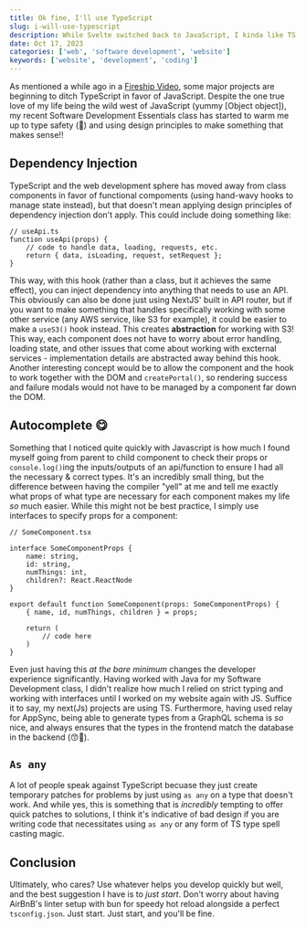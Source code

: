```yaml
---
title: Ok fine, I'll use TypeScript
slug: i-will-use-typescript
description: While Svelte switched back to JavaScript, I kinda like TS.
date: Oct 17, 2023
categories: ['web', 'software development', 'website']
keywords: ['website', 'development', 'coding']
---
```


As mentioned a while ago in a [Fireship Video](https://youtu.be/5ChkQKUzDCs?si=em1hCJpiXEQAaJdI),
some major projects are beginning to ditch TypeScript in favor of JavaScript. 
Despite the one true love of my life being the wild west of JavaScript (yummy [Object object]),
my recent Software Development Essentials class has started to warm me up to type safety (🤯) and 
using design principles to make something that makes sense!!

## Dependency Injection

TypeScript and the web development sphere has moved away from class components in favor of functional compoments (using hand-wavy hooks to manage state instead), 
but that doesn't mean applying design principles of dependency injection don't apply. This could include doing something like:

```tsx
// useApi.ts
function useApi(props) {
    // code to handle data, loading, requests, etc. 
    return { data, isLoading, request, setRequest };
}
```

This way, with this hook (rather than a class, but it achieves the same effect), you can inject dependency into anything that needs to use an API.
This obviously can also be done just using NextJS' built in API router, but if you want to make something that handles specifically working with
some other service (any AWS service, like S3 for example), it could be easier to make a `useS3()` hook instead. This creates **abstraction**
for working with S3! This way, each component does not have to worry about error handling, loading state, and other issues that come about 
working with excternal services - implementation details are abstracted away behind this hook. Another interesting concept would be to allow the component and the hook to work together with the DOM and `createPortal()`, so rendering
success and failure modals would not have to be managed by a component far down the DOM. 

## Autocomplete 😋

Something that I noticed quite quickly with Javascript is how much I found myself going from parent to child component to check their props or `console.log()`ing the inputs/outputs of an api/function to ensure
I had all the necessary & correct types. It's an incredibly small thing, but the difference between having the compiler "yell" at me and tell
me exactly what props of what type are necessary for each component makes my life _so_ much easier. While this might not be best practice, I
simply use interfaces to specify props for a component:


```tsx
// SomeComponent.tsx

interface SomeComponentProps {
    name: string,
    id: string,
    numThings: int,
    children?: React.ReactNode
}

export default function SomeComponent(props: SomeComponentProps) {
    { name, id, numThings, children } = props;

    return (
        // code here
    )
}
```

Even just having this _at the bare minimum_ changes the developer experience significantly. Having worked with Java for my Software Development 
class, I didn't realize how much I relied on strict typing and working with interfaces until I worked on my website again with JS. Suffice it to say,
my next(Js) projects are using TS. Furthermore, having used relay for AppSync, being able to generate types from a GraphQL schema is _so_ nice, and always
ensures that the types in the frontend match the database in the backend (😙🤌).

## `As any`

A lot of people speak against TypeScript becuase they just create temporary patches for problems by just using `as any` on a type
that doesn't work. And while yes, this is something that is _incredibly_ tempting to offer quick patches to solutions, 
I think it's indicative of bad design if you are writing code that necessitates using `as any` or any form of TS type spell casting magic.

## Conclusion

Ultimately, who cares? Use whatever helps you develop quickly but well, and the best suggestion I have is to _just start_. Don't worry about
having AirBnB's linter setup with bun for speedy hot reload alongside a perfect `tsconfig.json`. Just start. Just start, and you'll be fine. 




